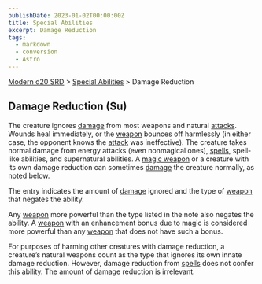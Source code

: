 ```yaml
---
publishDate: 2023-01-02T00:00:00Z
title: Special Abilities
excerpt: Damage Reduction
tags:
  - markdown
  - conversion
  - Astro
---
```


[Modern d20 SRD](/#modernD20) > [Special Abilities](modern-d20-srd-special-abilities-index) > Damage Reduction

## Damage Reduction (Su)

The creature ignores [damage](modern-d20-srd-combat-damage) from most weapons and natural [attacks](modern-d20-srd-combat-attack-actions). Wounds heal immediately, or the [weapon](modern-d20-srd-equipment-equipment-weapons) bounces off harmlessly (in either case, the opponent knows the [attack](modern-d20-srd-combat-attack-actions) was ineffective). The creature takes normal damage from energy attacks (even nonmagical ones), [spells](modern-d20-srd-fx-index), spell-like abilities, and supernatural abilities. A [magic weapon](modern-d20-srd-fx-items-weapons) or a creature with its own damage reduction can sometimes [damage](modern-d20-srd-combat-damage) the creature normally, as noted below.

The entry indicates the amount of [damage](modern-d20-srd-combat-damage) ignored and the type of [weapon](modern-d20-srd-equipment-equipment-weapons) that negates the ability.

Any [weapon](modern-d20-srd-equipment-equipment-weapons) more powerful than the type listed in the note also negates the ability. A [weapon](modern-d20-srd-fx-items-weapons) with an enhancement bonus due to magic is considered more powerful than any [weapon](modern-d20-srd-fx-items-weapons) that does not have such a bonus.

For purposes of harming other creatures with damage reduction, a creature’s natural weapons count as the type that ignores its own innate damage reduction. However, damage reduction from [spells](modern-d20-srd-fx-index) does not confer this ability. The amount of damage reduction is irrelevant.

